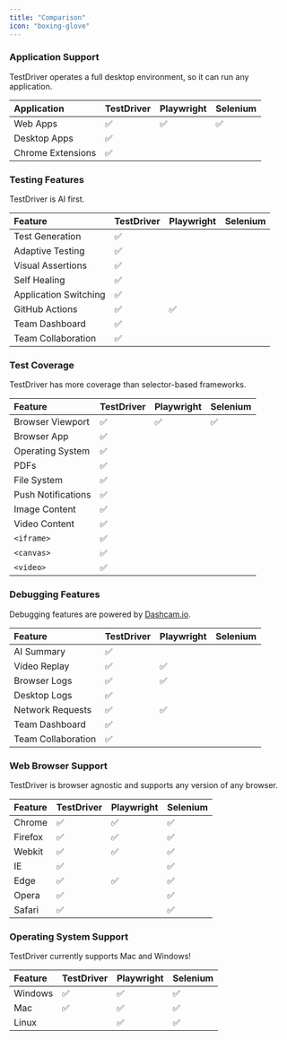 ```yaml
---
title: "Comparison"
icon: "boxing-glove"
---
```


### Application Support

TestDriver operates a full desktop environment, so it can run any application.

| Application       | TestDriver | Playwright | Selenium |
|:-------------------|:--------------|:-----------|:---------|
| Web Apps          | ✅            | ✅         | ✅       |
| Desktop Apps      | ✅            |          |        |
| Chrome Extensions | ✅            |          |        |


### Testing Features

TestDriver is AI first.

| Feature               | TestDriver | Playwright | Selenium |
|:-----------------------|:--------------|:-----------|:---------|
| Test Generation       | ✅            |          |        |
| Adaptive Testing      | ✅            |          |        |
| Visual Assertions     | ✅            |          |        |
| Self Healing          | ✅            |          |        |
| Application Switching | ✅            |          |        |
| GitHub Actions        | ✅            | ✅         |        |
| Team Dashboard        | ✅            |          |        |
| Team Collaboration    | ✅            |          |        |

### Test Coverage

TestDriver has more coverage than selector-based frameworks.

| Feature            | TestDriver | Playwright | Selenium |
|:--------------------|:--------------|:-----------|:---------|
| Browser Viewport   | ✅            | ✅         | ✅       |
| Browser App        | ✅            |          |        |
| Operating System   | ✅            |          |        |
| PDFs               | ✅            |          |        |
| File System        | ✅            |          |        |
| Push Notifications | ✅            |          |        |
| Image Content      | ✅            |          |        |
| Video Content      | ✅            |          |        |
| `<iframe>`         | ✅            |          |        |
| `<canvas>`         | ✅            |          |        |
| `<video>`          | ✅            |          |        |

### Debugging Features

Debugging features are powered by [Dashcam.io](https://dashcam.io).

| Feature            | TestDriver | Playwright | Selenium |
|:--------------------|:--------------|:-----------|:---------|
| AI Summary         | ✅            |          |        |
| Video Replay       | ✅            | ✅         |        |
| Browser Logs       | ✅            | ✅         |        |
| Desktop Logs       | ✅            |          |        |
| Network Requests   | ✅            | ✅         |        |
| Team Dashboard     | ✅            |          |        |
| Team Collaboration | ✅            |          |        |

### Web Browser Support

TestDriver is browser agnostic and supports any version of any browser.

| Feature  | TestDriver | Playwright | Selenium |
|:----------|:--------------|:-----------|:---------|
| Chrome   | ✅            | ✅         | ✅       |
| Firefox  | ✅            | ✅         | ✅       |
| Webkit   | ✅            | ✅         | ✅       |
| IE       | ✅            |          | ✅       |
| Edge     | ✅            | ✅         | ✅       |
| Opera    | ✅            |          | ✅       |
| Safari   | ✅            |          | ✅       |

### Operating System Support

TestDriver currently supports Mac and Windows!

| Feature  | TestDriver | Playwright | Selenium |
|:----------|:--------------|:-----------|:---------|
| Windows  | ✅            | ✅         | ✅       |
| Mac      | ✅            | ✅         | ✅       |
| Linux    |             | ✅         | ✅       |
